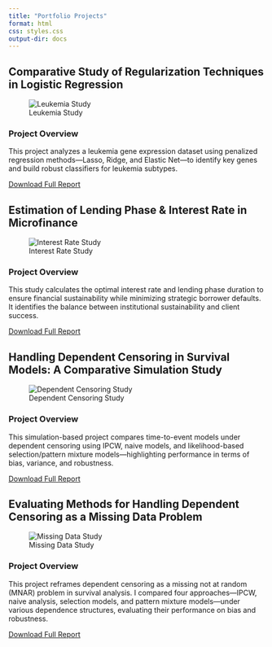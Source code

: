 ```yaml
---
title: "Portfolio Projects"
format: html
css: styles.css
output-dir: docs
---
```


:::{.portfolio-container}

:::{.project-card}

## Comparative Study of Regularization Techniques in Logistic Regression

![Leukemia Study](leukemia 2.jpg)

### Project Overview

This project analyzes a leukemia gene expression dataset using penalized regression methods—Lasso, Ridge, and Elastic Net—to identify key genes and build robust classifiers for leukemia subtypes.

[Download Full Report](Leukemia Study.pdf){.btn}

:::

:::{.project-card}

## Estimation of Lending Phase & Interest Rate in Microfinance

![Interest Rate Study](Microfinance.png)

### Project Overview

This study calculates the optimal interest rate and lending phase duration to ensure financial sustainability while minimizing strategic borrower defaults. It identifies the balance between institutional sustainability and client success.

[Download Full Report](Microfinance Lending Interest.pdf){.btn}

:::

:::{.project-card}

## Handling Dependent Censoring in Survival Models: A Comparative Simulation Study

![Dependent Censoring Study](survival analysis image.jpg)

### Project Overview

This simulation-based project compares time-to-event models under dependent censoring using IPCW, naive models, and likelihood-based selection/pattern mixture models—highlighting performance in terms of bias, variance, and robustness.

[Download Full Report](Survival Analysis Project.pdf){.btn}

:::

:::{.project-card}

## Evaluating Methods for Handling Dependent Censoring as a Missing Data Problem

![Missing Data Study](missing data image.png)

### Project Overview

This project reframes dependent censoring as a missing not at random (MNAR) problem in survival analysis. I compared four approaches—IPCW, naive analysis, selection models, and pattern mixture models—under various dependence structures, evaluating their performance on bias and robustness.

[Download Full Report](Missing Data Project.pdf){.btn}

:::

:::
